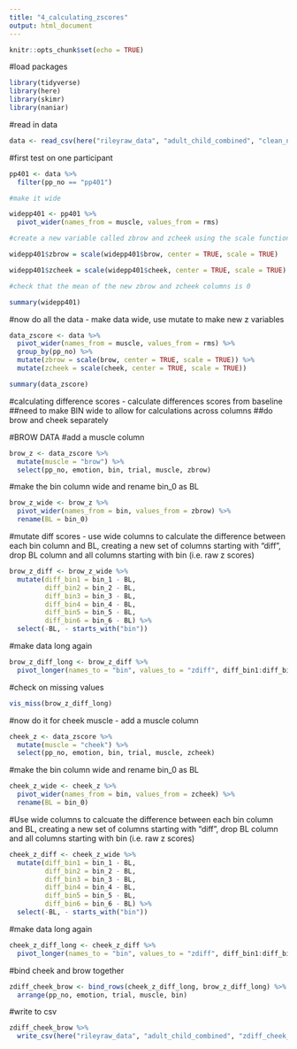 ```yaml
---
title: "4_calculating_zscores"
output: html_document
---
```


```r
knitr::opts_chunk$set(echo = TRUE)
```

#load packages
```r
library(tidyverse)
library(here)
library(skimr)
library(naniar)
```

#read in data

```r
data <- read_csv(here("rileyraw_data", "adult_child_combined", "clean_no_bl_outliers.csv"))
```

#first test on one participant 

```r
pp401 <- data %>%
  filter(pp_no == "pp401")

#make it wide

widepp401 <- pp401 %>%
  pivot_wider(names_from = muscle, values_from = rms)

#create a new variable called zbrow and zcheek using the scale function and specify center = TRUE and scale = TRUE

widepp401$zbrow = scale(widepp401$brow, center = TRUE, scale = TRUE)

widepp401$zcheek = scale(widepp401$cheek, center = TRUE, scale = TRUE)

#check that the mean of the new zbrow and zcheek columns is 0 

summary(widepp401)

```

#now do all the data - make data wide, use mutate to make new z variables 

```r
data_zscore <- data %>%
  pivot_wider(names_from = muscle, values_from = rms) %>%
  group_by(pp_no) %>%
  mutate(zbrow = scale(brow, center = TRUE, scale = TRUE)) %>%
  mutate(zcheek = scale(cheek, center = TRUE, scale = TRUE))

summary(data_zscore)
```
#calculating difference scores - calculate differences scores from baseline
##need to make BIN wide to allow for calculations across columns
##do brow and cheek separately 

#BROW DATA
#add a muscle column
```r
brow_z <- data_zscore %>%
  mutate(muscle = "brow") %>%
  select(pp_no, emotion, bin, trial, muscle, zbrow)
```

#make the bin column wide and rename bin_0 as BL

```r
brow_z_wide <- brow_z %>%
  pivot_wider(names_from = bin, values_from = zbrow) %>%
  rename(BL = bin_0)
```

#mutate diff scores - use wide columns to calculate the difference between each bin column and BL, creating a new set of columns starting with "diff", drop BL column and all columns starting with bin (i.e. raw z scores)

```r
brow_z_diff <- brow_z_wide %>%
  mutate(diff_bin1 = bin_1 - BL,
         diff_bin2 = bin_2 - BL,
         diff_bin3 = bin_3 - BL,
         diff_bin4 = bin_4 - BL,
         diff_bin5 = bin_5 - BL,
         diff_bin6 = bin_6 - BL) %>%
  select(-BL, - starts_with("bin"))
```

#make data long again 

```r
brow_z_diff_long <- brow_z_diff %>%
  pivot_longer(names_to = "bin", values_to = "zdiff", diff_bin1:diff_bin6)
```

#check on missing values 

```r
vis_miss(brow_z_diff_long)
```
#now do it for cheek muscle - add a muscle column 

```r
cheek_z <- data_zscore %>%
  mutate(muscle = "cheek") %>%
  select(pp_no, emotion, bin, trial, muscle, zcheek)
```

#make the bin column wide and rename bin_0 as BL

```r
cheek_z_wide <- cheek_z %>%
  pivot_wider(names_from = bin, values_from = zcheek) %>%
  rename(BL = bin_0)
```

#Use wide columns to calcuate the difference between each bin column and BL, creating a new set of columns starting with “diff”, drop BL column and all columns starting with bin (i.e. raw z scores)
```r
cheek_z_diff <- cheek_z_wide %>%
  mutate(diff_bin1 = bin_1 - BL,
         diff_bin2 = bin_2 - BL,
         diff_bin3 = bin_3 - BL,
         diff_bin4 = bin_4 - BL,
         diff_bin5 = bin_5 - BL,
         diff_bin6 = bin_6 - BL) %>%
  select(-BL, - starts_with("bin"))
```

#make data long again 

```r
cheek_z_diff_long <- cheek_z_diff %>%
  pivot_longer(names_to = "bin", values_to = "zdiff", diff_bin1:diff_bin6)
```

#bind cheek and brow together

```r
zdiff_cheek_brow <- bind_rows(cheek_z_diff_long, brow_z_diff_long) %>%
  arrange(pp_no, emotion, trial, muscle, bin)
```

#write to csv

```r
zdiff_cheek_brow %>%
  write_csv(here("rileyraw_data", "adult_child_combined", "zdiff_cheek_brow.csv"))
```

